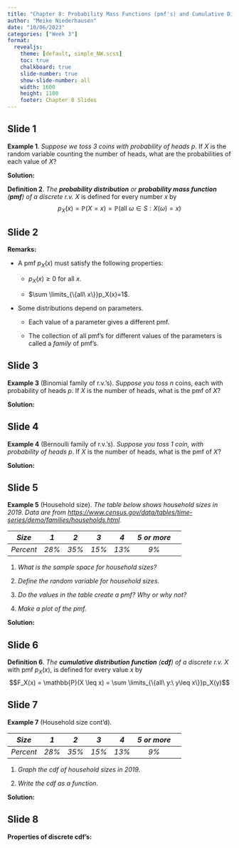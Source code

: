 ```yaml
---
title: "Chapter 8: Probability Mass Functions (pmf's) and Cumulative Distribution Functions (cdf's)"
author: "Meike Niederhausen"
date: "10/06/2023"
categories: ["Week 3"]
format: 
  revealjs:
    theme: [default, simple_NW.scss]
    toc: true
    chalkboard: true
    slide-number: true
    show-slide-number: all
    width: 1600
    height: 1100
    footer: Chapter 8 Slides
---
```


## Slide 1

::: {#Coins3p .example}
**Example 1**. *Suppose we toss 3 coins with probability of heads* $p$. If $X$ is the random variable counting the number of heads, what are the probabilities of each value of $X$?
:::

**Solution:**

::: definition
**Definition 2**. *The **probability distribution** or **probability mass function** (**pmf**) of a discrete r.v.* $X$ is defined for every number $x$ by $$p_X(x) = \mathbb{P}(X=x) = \mathbb{P}(\mathrm{all }\ \omega\in S:X(\omega) = x)$$
:::

## Slide 2

**Remarks:**

-   A pmf $p_X(x)$ must satisfy the following properties:

    -   $p_X(x)\geq 0$ for all $x$.

    -   $\sum \limits_{\{all\ x\}}p_X(x)=1$.

-   Some distributions depend on parameters.

    -   Each value of a parameter gives a different pmf.

    -   The collection of all pmf's for different values of the parameters is called a *family* of pmf's.

## Slide 3

::: example
**Example 3** (Binomial family of r.v.'s). *Suppose you toss* $n$ coins, each with probability of heads $p$. If $X$ is the number of heads, what is the pmf of $X$?
:::

**Solution:**

## Slide 4

::: example
**Example 4** (Bernoulli family of r.v.'s). *Suppose you toss 1 coin, with probability of heads* $p$. If $X$ is the number of heads, what is the pmf of $X$?
:::

**Solution:**

## Slide 5

::: example
**Example 5** (Household size). *The table below shows household sizes in 2019. Data are from <https://www.census.gov/data/tables/time-series/demo/families/households.html>.*

::: center
|  *Size*   |  *1*  |  *2*  |  *3*  |  *4*  | *5 or more* |     |
|:---------:|:-----:|:-----:|:-----:|:-----:|:-----------:|-----|
| *Percent* | *28%* | *35%* | *15%* | *13%* |    *9%*     |     |
:::

1.  *What is the sample space for household sizes?*

2.  *Define the random variable for household sizes.*

3.  *Do the values in the table create a pmf? Why or why not?*

4.  *Make a plot of the pmf.*
:::

**Solution:**

## Slide 6

::: definition
**Definition 6**. *The **cumulative distribution function** (**cdf**) of a discrete r.v.* $X$ with pmf $p_X(x)$, is defined for every value $x$ by $$F_X(x) = \mathbb{P}(X \leq x) = \sum \limits_{\{all\ y:\ y\leq x\}}p_X(y)$$
:::

## Slide 7

::: example
**Example 7** (Household size cont'd).

::: center
|  *Size*   |  *1*  |  *2*  |  *3*  |  *4*  | *5 or more* |     |
|:---------:|:-----:|:-----:|:-----:|:-----:|:-----------:|-----|
| *Percent* | *28%* | *35%* | *15%* | *13%* |    *9%*     |     |
:::

1.  *Graph the cdf of household sizes in 2019.*

2.  *Write the cdf as a function.*
:::

**Solution:**

## Slide 8

**Properties of discrete cdf's:**
